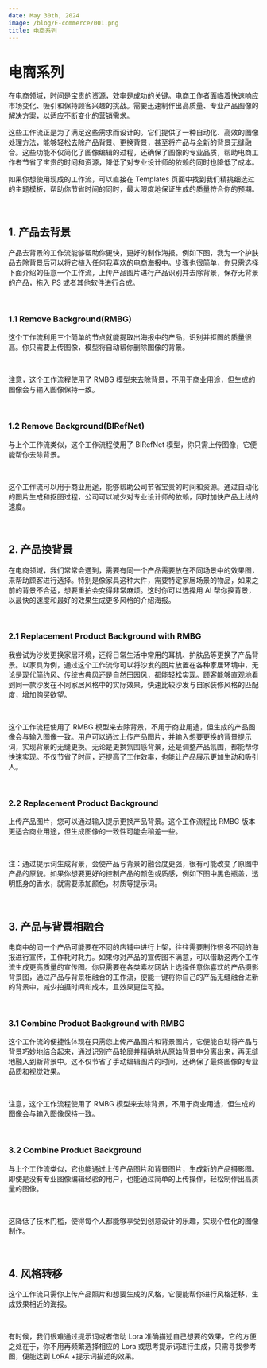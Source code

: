 ```yaml
---
date: May 30th, 2024
image: /blog/E-commerce/001.png
title: 电商系列
---
```



# 电商系列

在电商领域，时间是宝贵的资源，效率是成功的关键。电商工作者面临着快速响应市场变化、吸引和保持顾客兴趣的挑战。需要迅速制作出高质量、专业产品图像的解决方案，以适应不断变化的营销需求。

这些工作流正是为了满足这些需求而设计的。它们提供了一种自动化、高效的图像处理方法，能够轻松去除产品背景、更换背景，甚至将产品与全新的背景无缝融合。这些功能不仅简化了图像编辑的过程，还确保了图像的专业品质，帮助电商工作者节省了宝贵的时间和资源，降低了对专业设计师的依赖的同时也降低了成本。

如果你想使用现成的工作流，可以直接在 Templates 页面中找到我们精挑细选过的主题模板，帮助你节省时间的同时，最大限度地保证生成的质量符合你的预期。

<br/>
<PhotoProvider>
  <PhotoView src="/blog/E-commerce/018.jpeg">
    <img src="/blog/E-commerce/018.jpeg" alt="" className="rounded-lg"/>
  </PhotoView>
</PhotoProvider>

## 1. 产品去背景

产品去背景的工作流能够帮助你更快，更好的制作海报。例如下图，我为一个护肤品去除背景后可以将它植入任何我喜欢的电商海报中。步骤也很简单，你只需选择下面介绍的任意一个工作流，上传产品图片进行产品识别并去除背景，保存无背景的产品，拖入 PS 或者其他软件进行合成。 

<br/>
<PhotoProvider>
  <PhotoView src="/blog/E-commerce/001.png">
    <img src="/blog/E-commerce/001.png" alt="" className="rounded-lg"/>
  </PhotoView>
</PhotoProvider>

### 1.1  Remove Background(RMBG)

这个工作流利用三个简单的节点就能提取出海报中的产品，识别并抠图的质量很高。你只需要上传图像，模型将自动帮你删除图像的背景。

<br/>
<PhotoProvider>
  <PhotoView src="/blog/E-commerce/002.png">
    <img src="/blog/E-commerce/002.png" alt="" className="rounded-lg"/>
  </PhotoView>
</PhotoProvider>

注意，这个工作流程使用了 RMBG 模型来去除背景，不用于商业用途，但生成的图像会与输入图像保持一致。

<br/>
<PhotoProvider>
  <PhotoView src="/blog/E-commerce/003.png">
    <img src="/blog/E-commerce/003.png" alt="" className="rounded-lg"/>
  </PhotoView>
</PhotoProvider>

### 1.2 Remove Background(BIRefNet)

与上个工作流类似，这个工作流程使用了 BIRefNet 模型，你只需上传图像，它便能帮你去除背景。

<br/>
<PhotoProvider>
  <PhotoView src="/blog/E-commerce/004.png">
    <img src="/blog/E-commerce/004.png" alt="" className="rounded-lg"/>
  </PhotoView>
</PhotoProvider>

这个工作流可以用于商业用途，能够帮助公司节省宝贵的时间和资源。通过自动化的图片生成和抠图过程，公司可以减少对专业设计师的依赖，同时加快产品上线的速度。

<br/>
<PhotoProvider>
  <PhotoView src="/blog/E-commerce/005.png">
    <img src="/blog/E-commerce/005.png" alt="" className="rounded-lg"/>
  </PhotoView>
</PhotoProvider>

## 2. 产品换背景

在电商领域，我们常常会遇到，需要有同一个产品需要放在不同场景中的效果图，来帮助顾客进行选择。特别是像家具这种大件，需要特定家居场景的物品，如果之前的背景不合适，想要重拍会变得非常麻烦。这时你可以选择用 AI 帮你换背景，以最快的速度和最好的效果生成更多风格的介绍海报。

<br/>
<PhotoProvider>
  <PhotoView src="/blog/E-commerce/006.png">
    <img src="/blog/E-commerce/006.png" alt="" className="rounded-lg"/>
  </PhotoView>
</PhotoProvider>

### 2.1  Replacement Product Background with RMBG

我尝试为沙发更换家居环境，还将日常生活中常用的耳机、护肤品等更换了产品背景。以家具为例，通过这个工作流你可以将沙发的图片放置在各种家居环境中，无论是现代简约风、传统古典风还是自然田园风，都能轻松实现。顾客能够直观地看到同一款沙发在不同家居风格中的实际效果，快速比较沙发与自家装修风格的匹配度，增加购买欲望。

<br/>
<PhotoProvider>
  <PhotoView src="/blog/E-commerce/007.png">
    <img src="/blog/E-commerce/007.png" alt="" className="rounded-lg"/>
  </PhotoView>
</PhotoProvider>

这个工作流程使用了 RMBG 模型来去除背景，不用于商业用途，但生成的产品图像会与输入图像一致。用户可以通过上传产品图片，并输入想要更换的背景提示词，实现背景的无缝更换。无论是更换氛围感背景，还是调整产品氛围，都能帮你快速实现。不仅节省了时间，还提高了工作效率，也能让产品展示更加生动和吸引人。

<br/>
<PhotoProvider>
  <PhotoView src="/blog/E-commerce/008.png">
    <img src="/blog/E-commerce/008.png" alt="" className="rounded-lg"/>
  </PhotoView>
</PhotoProvider>

### 2.2  Replacement Product Background

上传产品图片，您可以通过输入提示更换产品背景。这个工作流程比 RMBG 版本更适合商业用途，但生成图像的一致性可能会稍差一些。

<br/>
<PhotoProvider>
  <PhotoView src="/blog/E-commerce/009.png">
    <img src="/blog/E-commerce/009.png" alt="" className="rounded-lg"/>
  </PhotoView>
</PhotoProvider>

注：通过提示词生成背景，会使产品与背景的融合度更强，很有可能改变了原图中产品的原貌。如果你想要更好的控制产品的颜色或质感，例如下图中黑色瓶盖，透明瓶身的香水，就需要添加颜色，材质等提示词。

<br/>
<PhotoProvider>
  <PhotoView src="/blog/E-commerce/010.png">
    <img src="/blog/E-commerce/010.png" alt="" className="rounded-lg"/>
  </PhotoView>
</PhotoProvider>

## 3. 产品与背景相融合

电商中的同一个产品可能要在不同的店铺中进行上架，往往需要制作很多不同的海报进行宣传，工作耗时耗力。如果你对产品的宣传图不满意，可以借助这两个工作流生成更高质量的宣传图。你只需要在各类素材网站上选择任意你喜欢的产品摄影背景图，通过产品与背景相融合的工作流，便能一键将你自己的产品无缝融合进新的背景中，减少拍摄时间和成本，且效果更佳可控。

<br/>
<PhotoProvider>
  <PhotoView src="/blog/E-commerce/011.png">
    <img src="/blog/E-commerce/011.png" alt="" className="rounded-lg"/>
  </PhotoView>
</PhotoProvider>

### 3.1 Combine Product Background with RMBG

这个工作流的便捷性体现在只需您上传产品图片和背景图片，它便能自动将产品与背景巧妙地结合起来，通过识别产品轮廓并精确地从原始背景中分离出来，再无缝地融入到新背景中。这不仅节省了手动编辑图片的时间，还确保了最终图像的专业品质和视觉效果。

<br/>
<PhotoProvider>
  <PhotoView src="/blog/E-commerce/012.png">
    <img src="/blog/E-commerce/012.png" alt="" className="rounded-lg"/>
  </PhotoView>
</PhotoProvider>

注意，这个工作流程使用了 RMBG 模型来去除背景，不用于商业用途，但生成的图像会与输入图像保持一致。

<br/>
<PhotoProvider>
  <PhotoView src="/blog/E-commerce/013.png">
    <img src="/blog/E-commerce/013.png" alt="" className="rounded-lg"/>
  </PhotoView>
</PhotoProvider>

### 3.2  Combine Product Background

与上个工作流类似，它也能通过上传产品图片和背景图片，生成新的产品摄影图。即使是没有专业图像编辑经验的用户，也能通过简单的上传操作，轻松制作出高质量的图像。

<br/>
<PhotoProvider>
  <PhotoView src="/blog/E-commerce/014.png">
    <img src="/blog/E-commerce/014.png" alt="" className="rounded-lg"/>
  </PhotoView>
</PhotoProvider>

这降低了技术门槛，使得每个人都能够享受到创意设计的乐趣，实现个性化的图像制作。

<br/>
<PhotoProvider>
  <PhotoView src="/blog/E-commerce/015.png">
    <img src="/blog/E-commerce/015.png" alt="" className="rounded-lg"/>
  </PhotoView>
</PhotoProvider>

## 4. 风格转移

这个工作流只需你上传产品照片和想要生成的风格，它便能帮你进行风格迁移，生成效果相近的海报。

<br/>
<PhotoProvider>
  <PhotoView src="/blog/E-commerce/016.png">
    <img src="/blog/E-commerce/016.png" alt="" className="rounded-lg"/>
  </PhotoView>
</PhotoProvider>

有时候，我们很难通过提示词或者借助 Lora 准确描述自己想要的效果，它的方便之处在于，你不用再频繁选择相应的 Lora 或思考提示词进行生成，只需寻找参考图，便能达到 LoRA +提示词描述的效果。

<br/>
<PhotoProvider>
  <PhotoView src="/blog/E-commerce/017.png">
    <img src="/blog/E-commerce/017.png" alt="" className="rounded-lg"/>
  </PhotoView>
</PhotoProvider>

<Subscribe />

